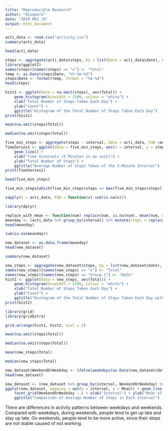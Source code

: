 ---
title: "Reproducible Research"
author: "Osiepere"
date: "2019 M01 19"
output: html_document
---

```{r}
acti_data <- read.csv("activity.csv")
summary(acti_data)
```

```{r}
head(acti_data)
```

```{r}
steps <- aggregate(acti_data$steps, by = list(Date = acti_data$date), FUN = sum)
library(ggplot2)
names(steps)[names(steps) == "x"] <- "Total"
temp <- as.Date(steps$Date, "%Y-%m-%d")
steps$Date <- format(temp, format = "%m-%d")
head(steps)
```

```{r}
hist1 <- ggplot(data = na.omit(steps), aes(Total)) + 
    geom_histogram(binwidth = 1500, colour = "white") +
    xlab("Total Number of Steps Taken Each Day") +
    ylab("Count") +
    ggtitle("Histogram of the Total Number of Steps Taken Each Day")
print(hist1)
```


```{r}
mean(na.omit(steps$Total))
```

```{r}
median(na.omit(steps$Total))
```

```{r}
five_min_steps <- aggregate(steps ~ interval, data = acti_data, FUN =mean)
TimeSeries1 <- ggplot(data = five_min_steps, aes(x = interval, y = steps)) + 
    geom_line() +
    xlab("Time Intervals (5 Minutes is an unit)") + 
    ylab("Total Number of Steps") +
    ggtitle("Average Number of Steps Taken of the 5-Minute Interval")
print(TimeSeries1)
```

```{r}
head(five_min_steps)
```

```{r}
five_min_steps[which(five_min_steps$steps == max(five_min_steps$steps)),]
```

```{r}
sapply(X = acti_data, FUN = function(x) sum(is.na(x)))
```

```{r}
library(dplyr)
```

```{r}
replace_with_mean <- function(num) replace(num, is.na(num), mean(num, na.rm = TRUE))
meanday <- (acti_data %>% group_by(interval) %>% mutate(steps = replace_with_mean(steps)))
head(meanday)
```

```{r}
sum(is.na(meanday))
```

```{r}
new_dataset <- as.data.frame(meanday)
head(new_dataset)
```

```{r}
summary(new_dataset)
```

```{r}
new_steps <- aggregate(new_dataset$steps, by = list(new_dataset$date), FUN = sum)
names(new_steps)[names(new_steps) == "x"] <- "Total"
names(new_steps)[names(new_steps) == "Group.1"] <- "Date"
hist2 <- ggplot(data = new_steps, aes(Total)) + 
    geom_histogram(binwidth = 1500, colour = "white") +
    xlab("Total Number of Steps Taken Each Day") +
    ylab("Count") +
    ggtitle("Histogram of the Total Number of Steps Taken Each Day with New Version Dataset")
print(hist2)
```

```{r}
library(grid)
library(gridExtra)
```

```{r}
grid.arrange(hist1, hist2, ncol = 2)
```

```{r}
mean(na.omit(steps$Total))
```

```{r}
median(na.omit(steps$Total))
```

```{r}
mean(new_steps$Total)
```

```{r}
median(new_steps$Total)
```

```{r}
new_dataset$WeekendOrWeekday <- ifelse(weekdays(as.Date(new_dataset$date)) %in% c("Monday", "Tuesday", "Wednesday", "Thursday", "Friday"), "Weekday", "Weekend")
head(new_dataset)
```

```{r}
new_dataset <- (new_dataset %>% group_by(interval, WeekendOrWeekday) %>% summarise(Mean = mean(steps)))
ggplot(new_dataset, mapping = aes(x = interval, y = Mean)) + geom_line() +
    facet_grid(WeekendOrWeekday ~.) + xlab("Interval") + ylab("Mean of Steps") +
    ggtitle("Comparison of Average Number of Steps in Each Interval")
```

There are differences in activity patterns between weekdays and weekends. Compared with weekdays, during weekends, people tend to get up late and stay up late. On weekends, people tend to be more active, since their steps are not stable caused of not working.
































